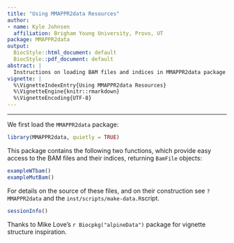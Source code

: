 ```yaml
---
title: "Using MMAPPR2data Resources"
author:
- name: Kyle Johnsen
  affiliation: Brigham Young University, Provo, UT
package: MMAPPR2data
output: 
  BiocStyle::html_document: default
  BiocStyle::pdf_document: default
abstract: |
  Instructions on loading BAM files and indices in MMAPPR2data package.
vignette: |
  %\VignetteIndexEntry{Using MMAPPR2data Resources}
  %\VignetteEngine{knitr::rmarkdown}
  %\VignetteEncoding{UTF-8}  
---
```


*******************************************************

We first load the `MMAPPR2data` package:

```r
library(MMAPPR2data, quietly = TRUE)
```

This package contains the following two functions, which
provide easy access to the BAM files and their indices,
returning `BamFile` objects:

```r
exampleWTbam()
exampleMutBam()
```

For details on the source of these files, and on their construction
see `?MMAPPR2data` and the `inst/scripts/make-data.R`script.

```r
sessionInfo()
```

Thanks to Mike Love's `r Biocpkg("alpineData")` package for
vignette structure inspiration.
